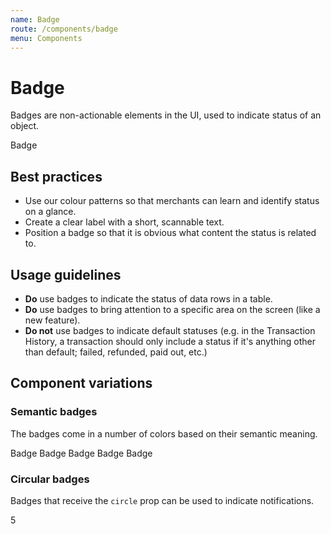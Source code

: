 ```yaml
---
name: Badge
route: /components/badge
menu: Components
---
```



# Badge

Badges are non-actionable elements in the UI, used to indicate status of an object.

<Playground>
  <Badge>Badge</Badge>
</Playground>

## Best practices

- Use our colour patterns so that merchants can learn and identify status on a
  glance.
- Create a clear label with a short, scannable text.
- Position a badge so that it is obvious what content the status is related to.

## Usage guidelines

- **Do** use badges to indicate the status of data rows in a table.
- **Do** use badges to bring attention to a specific area on the screen (like a
  new feature).
- **Do not** use badges to indicate default statuses (e.g. in the Transaction
  History, a transaction should only include a status if it's anything other
  than default; failed, refunded, paid out, etc.)

## Component variations

### Semantic badges

The badges come in a number of colors based on their semantic meaning.

<Playground>
  <Fragment>
    <Badge color={Badge.NEUTRAL}>Badge</Badge>
    <Badge color={Badge.PRIMARY}>Badge</Badge>
    <Badge color={Badge.SUCCESS}>Badge</Badge>
    <Badge color={Badge.WARNING}>Badge</Badge>
    <Badge color={Badge.DANGER}>Badge</Badge>
  </Fragment>
</Playground>

### Circular badges

Badges that receive the `circle` prop can be used to indicate notifications.

<Playground>
  <Badge circle color={Badge.DANGER}>
    5
  </Badge>
</Playground>
